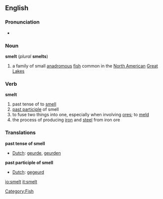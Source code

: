 ==English==
=== Pronunciation ===
*{{IPA|/'smεlt/}}

=== Noun ===
'''smelt''' (''plural'' '''smelts''')
#a family of small [[anadromous]] [[fish]] common in the [[North America]]n [[Great Lakes]]

=== Verb ===
'''smelt'''
#past tense of to [[smell]]
#[[past participle]] of smell
#to fuse two things into one, especially when involving [[ore]]s; to [[meld]]
#the process of producing [[iron]] and [[steel]] from iron ore

=== Translations ===
'''past tense of smell'''
{{top}}
*[[Dutch]]: [[geurde]], [[geurden]]
{{mid}}
{{bottom}}

'''past participle of smell'''
{{top}}
*[[Dutch]]: [[gegeurd]]
{{mid}}
{{bottom}}

[[Category:Fish]]
[[io:smelt]]
[[it:smelt]]